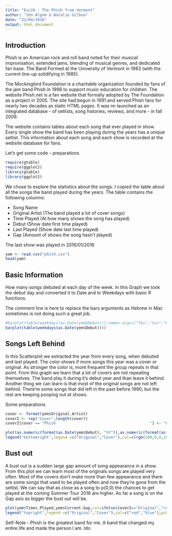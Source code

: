 ```yaml
---
title: "Exc2A - The Phish from Vermont"
author: "Ido Algom & Natalie Gilboa"
date: "22/04/2016"
output: html_document
---
```


## Introduction

Phish is an American rock and roll band noted for their musical improvisation, extended jams, blending of musical genres, and dedicated fan base. The Band Formed at the University of Vermont in 1983 (with the current line-up solidifying in 1985).

The Mockingbird Foundation is a charitable organization founded by fans of the jam band Phish in 1996 to support music education for children. The website Phish.net is a fan website that formally adopted by The Foundation as a project in 2005. The site had begun in 1991 and served Phish fans for nearly two decades as static HTML pages. It was re-launched as an integrated database - of setlists, song histories, reviews, and more - in fall 2009.

The website contains tables about each song that ever played in show. Every single show the band has been playing during the years has a unique setlist. This information about each song and each show is recorded at the website database for fans. 

Let's get some code - preparations 

```r
require(gtable)
require(ggplot2)
library(gtable)
library(ggplot2)
```


We chose to explore the statistics about the songs. I copied the table about all the songs the band played during the years. The table contains the following columns:

 - Song Name
 - Original Artist (The band played a lot of cover songs)
 - Time Played (At how many shows the song has played)
 - Debut (Show date first time played)
 - Last Played (Show date last time played)
 - Gap (Amount of shows the song hasn't played)

The last show was played in 2016/01/2016 

```r
yem <- read.csv("phish.csv")
head(yem)
```

## Basic Information

How many songs debuted at each day of the week. 
In this Graph we took the debut day and converted it to Date and to Weekdays with basic R functions. 

The comment line is here to replace the bars arguments as Hebrew in Mac sometimes is not doing such a great job.

```r
#barplot(table(weekdays(as.Date(yem$Debut))),names.arg=c("Thu","Sun","Wed","Sat","Fri","Tue","Mon"))
barplot(table(weekdays(as.Date(yem$Debut))))
```

## Songs Left Behind

In this Scatterplot we extracted the year from every song, when debuted and last played. The color shows if more songs this year was a cover or original. As stronger the color is, more frequent the group repeats in that point. 
From this graph we learn that a lot of covers are not repeating themselves. The band play it during it's debut year and than leave it behind.
Another thing we can learn is that most of the original songs are not left behind. There're some songs that did left in the past before 1990, but the rest are keeping pooping out at shows.

Some preparations
```r
cover <- format(yem$Original.Artist)
cover2 <- rep("Cover",length(cover))
cover2[cover == "Phish                                         "] <- "Original"
```

```r
plot(as.numeric(format(as.Date(yem$Debut), "%Y")),as.numeric(format(as.Date(yem$Last.Seen), "%Y")), xlab="Debut Year", ylab="Last Seen Year",main="Songs Left Behind",pch=20,xlim=c(1983,2016),ylim=c(1983,2016), col=ifelse(cover2=="Original", rgb(100,0,0,60,maxColorValue=255),rgb(0,0,100,60,maxColorValue=255)), cex=3)
legend("bottomright",legend =c("Original","Cover"),col=c(rgb(100,0,0,100,maxColorValue=255),rgb(0,0,100,100,maxColorValue=255)),pch=20)
```

## Bust out

A bust out is a sudden large gap amount of song appearance in a show. From this plot we can learn most of the originals songs are played very often. Most of the covers don't make more than few appearance and there are some songs that used to be played often and now they're gone from the setlist. We can say that as close as a song to p(0,0) the chances to get played at the coming Summer Tour 2016 are higher. As far a song is on the Gap axis as bigger the bust out will be.   

```r
plot(yem$Times.Played,yem$Current.Gap,col=ifelse(cover2=="Original","red","blue"),pch=20,cex=1,main="The bust outs",xlab="Time played",ylab="Current gap")
legend("topright",legend =c("Original","Cover"),col=c("red","blue"),pch=20)
```

Self-Note - Phish is the greatest band for me. A band that changed my entire life and made the person I am. Ido

